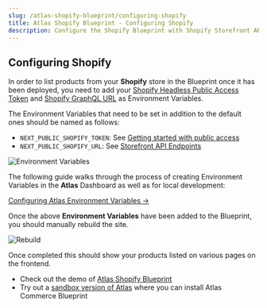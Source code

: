 ```yaml
---
slug: /atlas-shopify-blueprint/configuring-shopify
title: Atlas Shopify Blueprint - Configuring Shopify
description: Configure the Shopify Blueprint with Shopify Storefront API credentials.
---
```


## Configuring Shopify

In order to list products from your **Shopify** store in the Blueprint once it has been deployed, you need to add your [Shopify Headless Public Access Token](https://shopify.dev/docs/api/usage/authentication#getting-started-with-public-access) and [Shopify GraphQL URL](https://shopify.dev/docs/api/storefront#endpoints) as Environment Variables.

The Environment Variables that need to be set in addition to the default ones should be named as follows:

- `NEXT_PUBLIC_SHOPIFY_TOKEN`: See [Getting started with public access](https://shopify.dev/docs/api/usage/authentication#getting-started-with-public-access)
- `NEXT_PUBLIC_SHOPIFY_URL`: See [Storefront API Endpoints](https://shopify.dev/docs/api/storefront#endpoints)

![Environment Variables](./images/environment-variables.png)

The following guide walks through the process of creating Environment Variables in the **Atlas** Dashboard as well as for local development:

[Configuring Atlas Environment Variables &#8594;](https://developers.wpengine.com/docs/atlas/local-app-development/frontend-app-config#2--define-environment-variables)

Once the above **Environment Variables** have been added to the Blueprint, you should manually rebuild the site.

![Rebuild](./images/rebuild.png)

Once completed this should show your products listed on various pages on the frontend.

- Check out the demo of [Atlas Shopify Blueprint](https://atlasshopify.wpengine.com/)
- Try out a [sandbox version of Atlas](https://wpengine.com/atlas/#atlasplans) where you can install Atlas Commerce Blueprint
